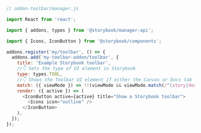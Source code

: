 ```js
// addon-toolbar/manager.js

import React from 'react';

import { addons, types } from '@storybook/manager-api';

import { Icons, IconButton } from '@storybook/components';

addons.register('my/toolbar', () => {
  addons.add('my-toolbar-addon/toolbar', {
    title: 'Example Storybook toolbar',
    //👇 Sets the type of UI element in Storybook
    type: types.TOOL,
    //👇 Shows the Toolbar UI element if either the Canvas or Docs tab is active
    match: ({ viewMode }) => !!(viewMode && viewMode.match(/^(story|docs)$/)),
    render: ({ active }) => (
      <IconButton active={active} title="Show a Storybook toolbar">
        <Icons icon="outline" />
      </IconButton>
    ),
  });
});
```
